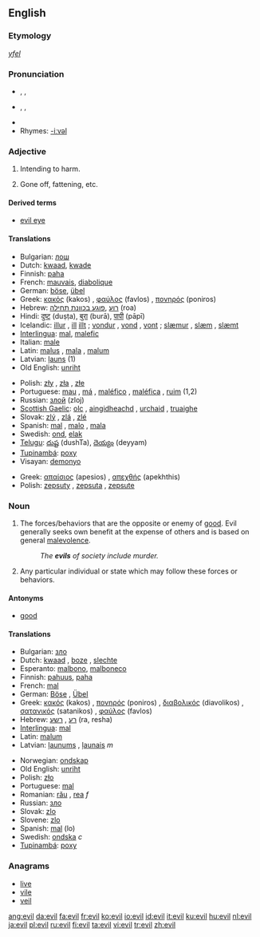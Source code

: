 {{wikipedia|dab=evil (disambiguation)|evil}}
==English==

{{rank|agreement|ship|third|692|evil|outside|beside|worth}}

===Etymology===
{{OE.}} ''[[yfel]]''

===Pronunciation===
* {{AHD|ē-vəl}}, {{IPA|/ˈiːvəl/}}, {{SAMPA|/"i:v@l/}}
* {{AHD|ē-vĭl}}, {{IPA|/ˈiːvɪl/}}, {{SAMPA|/"i:vIl/}}
* {{audio|en-us-evil.ogg|Audio (US)}}
* Rhymes: [[Rhymes:English:-iːvəl|-iːvəl]]

===Adjective===
{{en-adj-more}}

# Intending to harm.
# {{context|of food}} Gone off, fattening, etc.

====Derived terms====
*[[evil eye]]

====Translations====
{{trans-top|intending to harm}}
*Bulgarian: [[лош]] {{m}}
*Dutch: [[kwaad]], [[kwade]]
*Finnish: [[paha]]
*French: [[mauvais]], [[diabolique]]
*German: [[böse]], [[übel]]
*Greek: [[κακός]] (kakos) {{m}}, [[φαύλος]] (favlos) {{m}}, [[πονηρός]] (poniros) {{m}}
*Hebrew: [[רוע]] ,[[פוגע בכוונת תחילה]] (roa)
*Hindi: [[दुष्ट]] (duṣṭa), [[बुरा]] (burā), [[पापी]] (pāpī)
*Icelandic: [[illur]] {{m}}, [[ill]] {{f}} [[illt]] {{n}}; [[vondur]] {{m}}, [[vond]] {{f}}, [[vont]] {{n}}; [[slæmur]] {{m}}, [[slæm]] {{f}}, [[slæmt]] {{n}}
*[[Interlingua]]: [[mal]], [[malefic]]
*Italian: [[male]] {{m}}
*Latin: [[malus]] {{m}}, [[mala]] {{f}}, [[malum]] {{n}}
*Latvian: [[ļauns]] (1)
*Old English: [[unriht]]
{{trans-mid}}
*Polish: [[zły]] {{m}}, [[zła]] {{f}}, [[złe]] {{n}}
*Portuguese: [[mau]] {{m}}, [[má]] {{f}}, [[maléfico]] {{m}}, [[maléfica]] {{f}}, [[ruim]] {{mf}} (1,2)
*Russian: [[злой]] (zloj)
*[[Scottish Gaelic]]: [[olc]] {{m}}, [[aingidheachd]] {{f}}, [[urchaid]] {{f}}, [[truaighe]] {{f}}
*Slovak: [[zlý]] {{m}}, [[zlý|zlá]] {{f}}, [[zlý|zlé]] {{n}}
*Spanish: [[mal]] {{m}}, [[malo]] {{m}}, [[mala]] {{f}}
*Swedish: [[ond]], [[elak]]
*[[Telugu]]: [[దుష్ట]] (dushTa), [[దెయ్యం]] (deyyam)
*[[Tupinambá]]: [[poxy]]
*Visayan: [[demonyo]]
{{trans-bottom}}

{{trans-top|gone off, fattening, etc.}}
*Greek: [[απαίσιος]] (apesios) {{m}}, [[απεχθής]] (apekhthis) {{m}}
*Polish: [[zepsuty]] {{m}}, [[zepsuta]] {{f}}, [[zepsute]] {{n}}
{{trans-mid}}
{{trans-bottom}}

===Noun===
{{wikipedia}}
{{en-noun}} {{uncountable}}

# The forces/behaviors that are the opposite or enemy of [[good]].  Evil generally seeks own benefit at the expense of others and is based on general [[malevolence]].
#:''The '''evils''' of society include murder.''
# Any particular individual or state which may follow these forces or behaviors.

====Antonyms====
*[[good]]

====Translations====
{{rfc-trans}}
{{top}}
*Bulgarian: [[зло]] {{n}}
*Dutch: [[kwaad]] {{n}}, [[boze]] {{n}}, [[slechte]] {{n}}
*Esperanto: [[malbono]], [[malboneco]]
*Finnish: [[pahuus]], [[paha]]
*French: [[mal]] {{m}}
*German: [[Böse]] {{n}}, [[Übel]] {{n}}
*Greek: [[κακός]] (kakos) {{m}}, [[πονηρός]] (poniros) {{m}}, [[διαβολικός]] (diavolikos) {{m}}, [[σατανικός]] (satanikos) {{m}}, [[φαύλος]] (favlos) {{m}}
*Hebrew: [[רע]] , [[רשע]] (ra, resha)
*[[Interlingua]]: [[mal]]
*Latin: [[malum]] {{n}}
*Latvian: [[ļaunums]] {{m}}, [[ļaunais]] ''m''
{{mid}}
*Norwegian: [[ondskap]] {{m}}
*Old English: [[unriht]]
*Polish: [[zło]] {{n}}
*Portuguese: [[mal]] {{m}}
*Romanian: [[rău]] {{m}}, [[rea]] ''f''
*Russian: [[зло]] {{n}}
*Slovak: [[zlo]] {{m}}
*Slovene: [[zlo]] {{n}}
*Spanish: [[mal]] {{m}} (lo)
*Swedish: [[ondska]] ''c''
*[[Tupinambá]]: [[poxy]]
{{bottom}}

===Anagrams===
*[[live]]
*[[vile]]
*[[veil]]

[[ang:evil]]
[[da:evil]]
[[fa:evil]]
[[fr:evil]]
[[ko:evil]]
[[io:evil]]
[[id:evil]]
[[it:evil]]
[[ku:evil]]
[[hu:evil]]
[[nl:evil]]
[[ja:evil]]
[[pl:evil]]
[[ru:evil]]
[[fi:evil]]
[[ta:evil]]
[[vi:evil]]
[[tr:evil]]
[[zh:evil]]